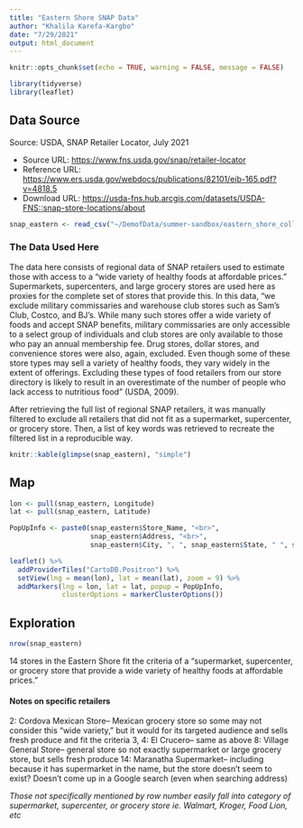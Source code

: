 ```yaml
---
title: "Eastern Shore SNAP Data"
author: "Khalila Karefa-Kargbo"
date: "7/29/2021"
output: html_document
---
```

```r
knitr::opts_chunk$set(echo = TRUE, warning = FALSE, message = FALSE)

library(tidyverse)
library(leaflet)
```

## Data Source
Source: USDA, SNAP Retailer Locator, July 2021

* Source URL: [https://www.fns.usda.gov/snap/retailer-locator](https://www.fns.usda.gov/snap/retailer-locator)
* Reference URL: [https://www.ers.usda.gov/webdocs/publications/82101/eib-165.pdf?v=4818.5](https://www.ers.usda.gov/webdocs/publications/82101/eib-165.pdf?v=4818.5)
* Download URL: [https://usda-fns.hub.arcgis.com/datasets/USDA-FNS::snap-store-locations/about](https://usda-fns.hub.arcgis.com/datasets/USDA-FNS::snap-store-locations/about)

```r
snap_eastern <- read_csv("~/DemofData/summer-sandbox/eastern_shore_collection/data/snap_eastern.csv")
```
### The Data Used Here
The data here consists of regional data of SNAP retailers used to estimate those with access to a "wide variety of healthy foods at affordable prices." Supermarkets, supercenters, and large grocery stores are used here as proxies for the complete set of stores that provide this. In this data, "we exclude military commissaries and warehouse club stores such as Sam’s Club, Costco, and BJ’s. While many such stores offer a wide variety of foods and accept SNAP benefits, military commissaries are only accessible to a select group of individuals and club stores are only available to those who pay an annual membership fee. Drug stores, dollar stores, and convenience stores were also, again, excluded. Even though some of these store types may sell a variety of healthy foods, they vary widely in the extent of offerings. Excluding these types of food retailers from our store directory is likely to result in an overestimate of the number of people who lack access to nutritious food" (USDA, 2009). 

After retrieving the full list of regional SNAP retailers, it was manually filtered to exclude all retailers that did not fit as a supermarket, supercenter, or grocery store. Then, a list of key words was retrieved to recreate the filtered list in a reproducible way.

```r
knitr::kable(glimpse(snap_eastern), "simple")
```

## Map
```r
lon <- pull(snap_eastern, Longitude)
lat <- pull(snap_eastern, Latitude)

PopUpInfo <- paste0(snap_eastern$Store_Name, "<br>",
                    snap_eastern$Address, "<br>",
                    snap_eastern$City, ", ", snap_eastern$State, " ", snap_eastern$Zip5)

leaflet() %>%
  addProviderTiles("CartoDB.Positron") %>%  
  setView(lng = mean(lon), lat = mean(lat), zoom = 9) %>% 
  addMarkers(lng = lon, lat = lat, popup = PopUpInfo,
             clusterOptions = markerClusterOptions())
```

## Exploration
```r
nrow(snap_eastern)
```
14 stores in the Eastern Shore fit the criteria of a "supermarket, supercenter, or grocery store that provide a wide variety of healthy foods at affordable prices."

#### Notes on specific retailers
2: Cordova Mexican Store-- Mexican grocery store so some may not consider this "wide variety," but it would for its targeted audience and sells fresh produce and fit the criteria
3, 4: El Crucero-- same as above
8: Village General Store-- general store so not exactly supermarket or large grocery store, but sells fresh produce
14: Maranatha Supermarket-- including because it has supermarket in the name, but the store doesn't seem to exist? Doesn't come up in a Google search (even when searching address)

*Those not specifically mentioned by row number easily fall into category of supermarket, supercenter, or grocery store ie. Walmart, Kroger, Food Lion, etc*